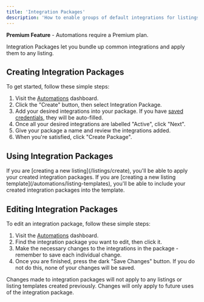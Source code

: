 ```yaml
---
title: 'Integration Packages'
description: 'How to enable groups of default integrations for listings.'
---
```


<Tip>**Premium Feature** - Automations require a Premium plan.</Tip>

Integration Packages let you bundle up common integrations and apply them to any listing.

## Creating Integration Packages

To get started, follow these simple steps:
1. Visit the [Automations](https://app.listingopen.com/automations) dashboard.
2. Click the "Create" button, then select Integration Package.
3. Add your desired integrations into your package. If you have [saved credentials](/account/credentials), they will be auto-filled.
4. Once all your desired integrations are labelled "Active", click "Next".
5. Give your package a name and review the integrations added.
6. When you're satisfied, click "Create Package".

## Using Integration Packages

<AccordionGroup>
  <Accordion icon="house" title="Creating a new listing">
    If you are [creating a new listing](/listings/create), you'll be able to apply your created integration packages.
  </Accordion>
  <Accordion icon="bolt" title="Creating a new listing template">
    If you are [creating a new listing template](/automations/listing-templates), you'll be able to include your created integration packages into the template.
  </Accordion>
</AccordionGroup>

## Editing Integration Packages

To edit an integration package, follow these simple steps:
1. Visit the [Automations](https://app.listingopen.com/automations) dashboard.
2. Find the integration package you want to edit, then click it.
3. Make the necessary changes to the integrations in the package - remember to save each individual change.
4. Once you are finished, press the dark "Save Changes" button. If you do not do this, none of your changes will be saved.

<Warning>Changes made to integration packages will not apply to any listings or listing templates created previously. Changes will only apply to future uses of the integration package.</Warning>
